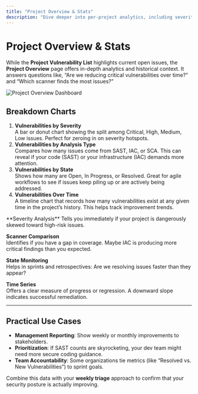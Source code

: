 ```yaml
---
title: "Project Overview & Stats"
description: "Dive deeper into per-project analytics, including severity breakdowns, states, and historical trends."
---
```


# Project Overview & Stats

While the **Project Vulnerability List** highlights current open issues, the **Project Overview** page offers in-depth analytics and historical context. It answers questions like, “Are we reducing critical vulnerabilities over time?” and “Which scanner finds the most issues?”

<Frame>
  <img src="/images/get-started/relevant-functionalities/project-overview-dashboard.png" alt="Project Overview Dashboard" style={{ borderRadius: '0.5rem' }} />
</Frame>

## Breakdown Charts

1. **Vulnerabilities by Severity**  
   A bar or donut chart showing the split among Critical, High, Medium, Low issues. Perfect for zeroing in on severity hotspots.
2. **Vulnerabilities by Analysis Type**  
   Compares how many issues come from SAST, IAC, or SCA. This can reveal if your code (SAST) or your infrastructure (IAC) demands more attention.
3. **Vulnerabilities by State**  
   Shows how many are Open, In Progress, or Resolved. Great for agile workflows to see if issues keep piling up or are actively being addressed.
4. **Vulnerabilities Over Time**  
   A timeline chart that records how many vulnerabilities exist at any given time in the project’s history. This helps track improvement trends.

<Accordion icon="chart-bar" title="Why These Insights Matter">
  **Severity Analysis**  
  Tells you immediately if your project is dangerously skewed toward high-risk issues.

  **Scanner Comparison**  
  Identifies if you have a gap in coverage. Maybe IAC is producing more critical findings than you expected.

  **State Monitoring**  
  Helps in sprints and retrospectives: Are we resolving issues faster than they appear?

  **Time Series**  
  Offers a clear measure of progress or regression. A downward slope indicates successful remediation.
</Accordion>

---

## Practical Use Cases

- **Management Reporting**: Show weekly or monthly improvements to stakeholders.  
- **Prioritization**: If SAST counts are skyrocketing, your dev team might need more secure coding guidance.  
- **Team Accountability**: Some organizations tie metrics (like “Resolved vs. New Vulnerabilities”) to sprint goals.

<Tip>
Combine this data with your <strong>weekly triage</strong> approach to confirm that your security posture is actually improving.
</Tip>
